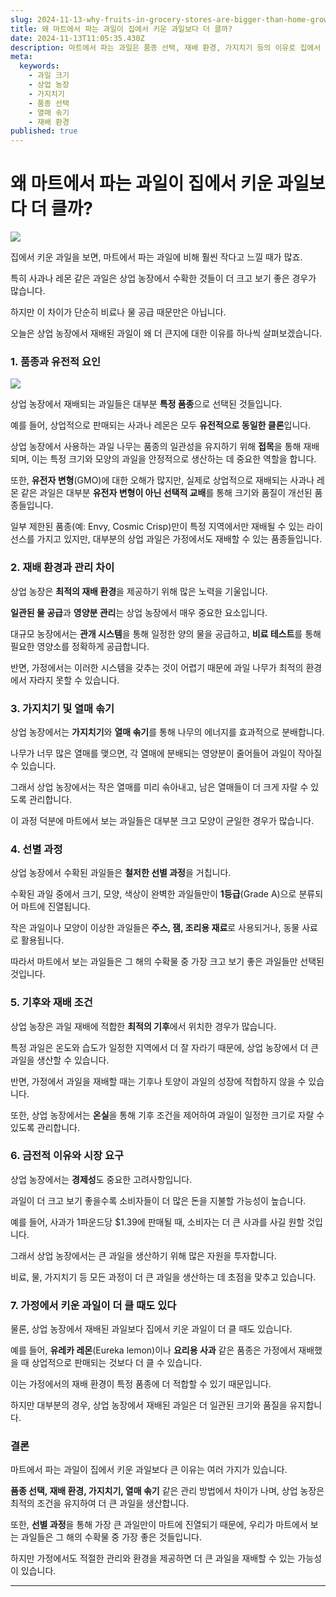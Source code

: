 ```yaml
---
slug: 2024-11-13-why-fruits-in-grocery-stores-are-bigger-than-home-grown-fruits
title: 왜 마트에서 파는 과일이 집에서 키운 과일보다 더 클까?
date: 2024-11-13T11:05:35.430Z
description: 마트에서 파는 과일은 품종 선택, 재배 환경, 가지치기 등의 이유로 집에서 키운 과일보다 더 크게 자랍니다. 상업 농장의 관리와 선별 과정이 과일 크기에 큰 영향을 미칩니다.
meta:
  keywords:
    - 과일 크기
    - 상업 농장
    - 가지치기
    - 품종 선택
    - 열매 솎기
    - 재배 환경
published: true
---
```


# 왜 마트에서 파는 과일이 집에서 키운 과일보다 더 클까?

![](https://blogger.googleusercontent.com/img/a/AVvXsEjE5L4fCLv4io5cV9Mkmv1Zl2uTTcSQqHsyIvtW3i0aBFKpWQqpYaDzimtJXmfDpe6BoRtIASliYyTmJf34o0OLGdWeEx08jYbCXRlCOZR4_ZZVnVES8tOhIsRO5wFh_dMXHREnJlYk6d95FaPry4mPeLrao489mKrLByNBblWAlKymMHmRHA0upZwpBUE)

집에서 키운 과일을 보면, 마트에서 파는 과일에 비해 훨씬 작다고 느낄 때가 많죠.

특히 사과나 레몬 같은 과일은 상업 농장에서 수확한 것들이 더 크고 보기 좋은 경우가 많습니다.

하지만 이 차이가 단순히 비료나 물 공급 때문만은 아닙니다.

오늘은 상업 농장에서 재배된 과일이 왜 더 큰지에 대한 이유를 하나씩 살펴보겠습니다.

### 1. **품종과 유전적 요인**

![](https://blogger.googleusercontent.com/img/a/AVvXsEgf1h6nD0JZANATz_jpY8nFSyFQTrvcK6_7CQJiEaUsekmLmUJVOIHOKSlpAfs3zJhUC0Tkh8EaxKW0XqYEKdMqbvbhRx2cYeLEgOtZHWYjv0a6HKlf6lkKjNAx5enbw4MC-SFK2HIrTI2L3aRHzkWjEx8F4haR0O4T33KhP6XGWt5tI8OlJ8Rfasmx3Ck)

상업 농장에서 재배되는 과일들은 대부분 **특정 품종**으로 선택된 것들입니다.

예를 들어, 상업적으로 판매되는 사과나 레몬은 모두 **유전적으로 동일한 클론**입니다.

상업 농장에서 사용하는 과일 나무는 품종의 일관성을 유지하기 위해 **접목**을 통해 재배되며, 이는 특정 크기와 모양의 과일을 안정적으로 생산하는 데 중요한 역할을 합니다.

또한, **유전자 변형**(GMO)에 대한 오해가 많지만, 실제로 상업적으로 재배되는 사과나 레몬 같은 과일은 대부분 **유전자 변형이 아닌 선택적 교배**를 통해 크기와 품질이 개선된 품종들입니다.

일부 제한된 품종(예: Envy, Cosmic Crisp)만이 특정 지역에서만 재배될 수 있는 라이선스를 가지고 있지만, 대부분의 상업 과일은 가정에서도 재배할 수 있는 품종들입니다.

### 2. **재배 환경과 관리 차이**

상업 농장은 **최적의 재배 환경**을 제공하기 위해 많은 노력을 기울입니다.

**일관된 물 공급**과 **영양분 관리**는 상업 농장에서 매우 중요한 요소입니다.

대규모 농장에서는 **관개 시스템**을 통해 일정한 양의 물을 공급하고, **비료 테스트**를 통해 필요한 영양소를 정확하게 공급합니다.

반면, 가정에서는 이러한 시스템을 갖추는 것이 어렵기 때문에 과일 나무가 최적의 환경에서 자라지 못할 수 있습니다.

### 3. **가지치기 및 열매 솎기**

상업 농장에서는 **가지치기**와 **열매 솎기**를 통해 나무의 에너지를 효과적으로 분배합니다.

나무가 너무 많은 열매를 맺으면, 각 열매에 분배되는 영양분이 줄어들어 과일이 작아질 수 있습니다.

그래서 상업 농장에서는 작은 열매를 미리 솎아내고, 남은 열매들이 더 크게 자랄 수 있도록 관리합니다.

이 과정 덕분에 마트에서 보는 과일들은 대부분 크고 모양이 균일한 경우가 많습니다.

### 4. **선별 과정**

상업 농장에서 수확된 과일들은 **철저한 선별 과정**을 거칩니다.

수확된 과일 중에서 크기, 모양, 색상이 완벽한 과일들만이 **1등급**(Grade A)으로 분류되어 마트에 진열됩니다.

작은 과일이나 모양이 이상한 과일들은 **주스, 잼, 조리용 재료**로 사용되거나, 동물 사료로 활용됩니다.

따라서 마트에서 보는 과일들은 그 해의 수확물 중 가장 크고 보기 좋은 과일들만 선택된 것입니다.

### 5. **기후와 재배 조건**

상업 농장은 과일 재배에 적합한 **최적의 기후**에서 위치한 경우가 많습니다.

특정 과일은 온도와 습도가 일정한 지역에서 더 잘 자라기 때문에, 상업 농장에서 더 큰 과일을 생산할 수 있습니다.

반면, 가정에서 과일을 재배할 때는 기후나 토양이 과일의 성장에 적합하지 않을 수 있습니다.

또한, 상업 농장에서는 **온실**을 통해 기후 조건을 제어하여 과일이 일정한 크기로 자랄 수 있도록 관리합니다.

### 6. **금전적 이유와 시장 요구**

상업 농장에서는 **경제성**도 중요한 고려사항입니다.

과일이 더 크고 보기 좋을수록 소비자들이 더 많은 돈을 지불할 가능성이 높습니다.

예를 들어, 사과가 1파운드당 $1.39에 판매될 때, 소비자는 더 큰 사과를 사길 원할 것입니다.

그래서 상업 농장에서는 큰 과일을 생산하기 위해 많은 자원을 투자합니다.

비료, 물, 가지치기 등 모든 과정이 더 큰 과일을 생산하는 데 초점을 맞추고 있습니다.

### 7. **가정에서 키운 과일이 더 클 때도 있다**

물론, 상업 농장에서 재배된 과일보다 집에서 키운 과일이 더 클 때도 있습니다.

예를 들어, **유레카 레몬**(Eureka lemon)이나 **요리용 사과** 같은 품종은 가정에서 재배했을 때 상업적으로 판매되는 것보다 더 클 수 있습니다.

이는 가정에서의 재배 환경이 특정 품종에 더 적합할 수 있기 때문입니다.

하지만 대부분의 경우, 상업 농장에서 재배된 과일은 더 일관된 크기와 품질을 유지합니다.

### 결론

마트에서 파는 과일이 집에서 키운 과일보다 큰 이유는 여러 가지가 있습니다.

**품종 선택, 재배 환경, 가지치기, 열매 솎기** 같은 관리 방법에서 차이가 나며, 상업 농장은 최적의 조건을 유지하여 더 큰 과일을 생산합니다.

또한, **선별 과정**을 통해 가장 큰 과일만이 마트에 진열되기 때문에, 우리가 마트에서 보는 과일들은 그 해의 수확물 중 가장 좋은 것들입니다.

하지만 가정에서도 적절한 관리와 환경을 제공하면 더 큰 과일을 재배할 수 있는 가능성이 있습니다.

---
